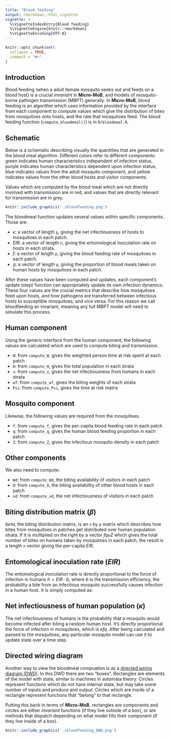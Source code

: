 ```yaml
---
title: "Blood feeding"
output: rmarkdown::html_vignette
vignette: >
  %\VignetteIndexEntry{Blood feeding}
  %\VignetteEngine{knitr::rmarkdown}
  %\VignetteEncoding{UTF-8}
---
```


```r
knitr::opts_chunk$set(
  collapse = TRUE,
  comment = "#>"
)
```

## Introduction

Blood feeding (when a adult female mosquito seeks out and feeds on a blood host) is a crucial
_invariant_ in **Micro-MoB**, and models of mosquito-borne pathogen transmission (MBPT) generally.
In **Micro-MoB**, blood feeding is an algorithm which uses information provided by the 
interface from each component to compute values which give the distribution of bites
from mosquitoes onto hosts, and the rate that mosquitoes feed. The blood feeding
function (`compute_bloodmeal()`) is in `R/bloodmeal.R`.

## Schematic

Below is a schematic describing visually the quantities that are generated in the blood meal algorithm.
Different colors refer to different components: green indicates human characteristics independent of infection status,
purple indicates human characteristics dependent upon infection status, blue indicates
values from the adult mosquito component, and yellow indicates values from the other blood hosts and visitor
components.

Values which are computed by the blood meal which are not directly involved with
transmission are in red, and values that are directly relevant for transmission are in grey.

```r
knitr::include_graphics('./bloodfeeding.png')
```

The bloodmeal function updates several values within specific components. Those are:

  * $\kappa$: a vector of length `p`, giving the net infectiousness of hosts to mosquitoes in each patch.
  * $EIR$: a vector of length `n`, giving the entomological inoculation rate on hosts in each strata.
  * $f$: a vector of length `p`, giving the blood feeding rate of mosquitoes in each patch.
  * $q$: a vector of length `p`, giving the proportion of blood meals taken on human hosts by mosquitoes in each patch.
  
After these values have been computed and updates, each component's update (step) function
can appropriately update its own infection dynamics. These four values are the crucial
metrics that describe how mosquitoes feed upon hosts, and how pathogens are transferred
between infectious hosts to susceptible mosquitoes, and vice versa. For this reason we call
bloodfeeding an invariant, meaning any full MBPT model will need to simulate this process. 

## Human component

Using the generic interface from the human component, the following values are calculated
which are used to compute biting and transmission.

  * `W`: from `compute_W`, gives the weighted person time at risk spent at each patch
  * `H`: from `compute_H`, gives the total population in each strata
  * `x`: from `compute_x`, gives the net infectiousness from humans in each strata
  * `wf`: from `compute_wf`, gives the biting weights of each strata
  * `Psi`: from `compute_Psi`, gives the time at risk matrix
  
## Mosquito component

Likewise, the following values are required from the mosquitoes.

  * `f`: from `compute_f`, gives the per-capita blood feeding rate in each patch
  * `q`: from `compute_q`, gives the human blood feeding proportion in each patch
  * `Z`: from `compute_Z`, gives the infectious mosquito density in each patch
  
## Other components

We also need to compute:

  * `Wd`: from `compute_Wd`, the biting availability of visitors in each patch
  * `O`: from `compute_O`, the biting availability of other blood hosts in each patch
  * `xd`: from `compute_xd`, the net infectiousness of visitors in each patch

## Biting distribution matrix ($\beta$)

$beta$, the biting distribution matrix, is an `n` by `p` matrix which describes how bites
from mosquitoes in patches get distributed over human population strata. If it is multiplied 
on the right by a vector $fq \upsilon Z$ which gives the total number of bites on humans taken
by mosquitoes in each patch, the result is a length `n` vector giving the per-capita $EIR$.

\begin{equation}
\beta_{n\times p} = \mbox{diag}(w_{f}) \cdot \Psi \cdot \mbox{diag}(1/W) \\
\end{equation}

## Entomological inoculation rate ($EIR$)

The entomological inoculation rate is directly proportional to the force of infection in humans $h = EIR \cdot b$,
where $b$ is the transmission efficiency, the probability a bite from an infectious mosquito successfully
causes infection in a human host. It is simply computed as:

\begin{equation}
EIR_{n\times 1} = \beta \cdot fq\upsilon Z
\end{equation}

## Net infectiousness of human population ($\kappa$)

The net infectiousness of humans is the probability that a mosquito would become infected
after biting a random human host. It's directly proportional the force of infection in mosquitoes,
which is $\kappa fq$. After being calculated and passed to the mosquitoes, any particular
mosquito model can use it to update state over a time step.

\begin{equation}
\kappa_{p\times 1} \upsilon \cdot (\beta^{\intercal} \cdot (xH)) + (1 - \upsilon) x_{\delta}
\end{equation}

## Directed wiring diagram

Another way to view the bloodmeal compuation is as a [directed wiring diagram (DWD)](https://www.algebraicjulia.org/blog/post/2021/01/machines/).
In this DWD there are two "boxes". Rectangles are elements of the model with state, similar to machines in automata theory.
Circles represent functions which do not have internal state, but may take some number of inputs and produce
and output. Circles which are inside of a rectangle represent functions that "belong" to that rectangle.

Putting this back in terms of **Micro-MoB**, rectangles are components and circles are either _invariant_ functions
(if they live outside of a box), or are methods that dispatch depending on what model fills their component (if
they live inside of a box).

```r
knitr::include_graphics('./bloodfeeding_DWD.png')
```
